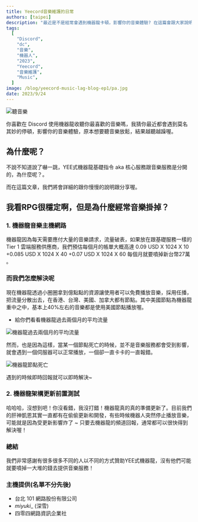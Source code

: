 ```yaml
---
title: Yeecord音樂維護的日常
authors: [taipei]
description: "最近是不是經常會遇到機器龍卡頓，影響你的音樂體驗? 在這篇會跟大家說明並解釋原因，順便分享一下心路歷程。"
tags:
  [
    "Discord",
    "dc",
    "音樂",
    "機器人",
    "2023",
    "Yeecord",
    "音樂維護",
    "Music",
  ]
image: /blog/yeecord-music-lag-blog-ep1/pa.jpg
date: 2023/9/24
---
```


![聽音樂](/blog/yeecord-music-lag-blog-ep1/pa.jpg)

你喜歡在 Discord 使用機器龍收聽你最喜歡的音樂嗎，我猜你最近都會遇到莫名其妙的停頓，影響你的音樂體驗，原本想要聽音樂放鬆，結果越聽越躁喔。

## 為什麼呢？

不說不知道說了嚇一跳，YEE式機器龍基礎指令 aka 核心服務跟音樂服務是分開的，為什麼呢？。

而在這篇文章，我們將會詳細的跟你慢慢的說明跟分享喔。

<Adsense />

## 我看RPG很穩定啊，但是為什麼經常音樂掛掉？

### 1. 機器龍音樂主機網路

機器龍因為每天需要應付大量的音樂請求，流量破表，如果放在跟基礎服務一樣的Tier 1 雲端服務供應商，我們預估每個月的帳單大概高達
0.09 USD X 1024 X 10 +0.085 USD X 1024 X 40 +0.07 USD X 1024 X 60 
每個月就要噴掉新台幣27萬 。


### 而我們怎麼解決呢

現在機器龍透過小圈圈拿到億點點的資源讓使用者可以免費播放音樂，採用任播，把流量分散出去，在香港、台灣、美國、加拿大都有節點。其中美國節點為機器龍重中之中，基本上40%左右的音樂都是使用美國節點播放喔。

  - 給你們看看機器龍過去兩個月的平均流量

![機器龍過去兩個月的平均流量](/blog/yeecord-music-lag-blog-ep1/traffic_overall_2m.jpg)

然而，也是因為這樣，當某一個節點死亡的時候，並不是音樂服務都會受到影響，就會遇到一個伺服器可以正常播放，一個卻一直卡卡的一直報錯。

![機器龍節點死亡](/blog/yeecord-music-lag-blog-ep1/discord_feedback.jpg)

遇到的時候即時回報就可以即時解決~

### 2. 機器龍架構更新前置測試

哈哈哈，沒想到吧！你沒看錯，我沒打錯！機器龍真的真的準備更新了。目前我們的肝神凱恩其實一直都有在偷偷更新和開發，有些時候機器人突然停止播放音樂，可能就是因為受更新影響炸了 ~ 只要去機器龍的頻道回報，通常都可以很快得到解決喔！

### 總結

我們非常感謝有很多很多不同的人以不同的方式贊助YEE式機器龍，沒有他們可能就要噴掉一大堆的錢去提供音樂服務！

### 主機提供(名單不分先後)

- 台北 101 網路股份有限公司
- _miyuki__ (深雪)
- 四零四網路資訊企業社

<Adsense />